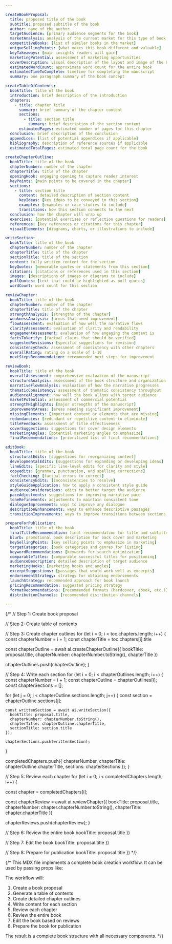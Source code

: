 ```yaml
---

createBookProposal:
  title: proposed title of the book
  subtitle: proposed subtitle of the book
  author: name of the author
  targetAudience: [primary audience segments for the book]
  marketAnalysis: analysis of the current market for this type of book
  competitiveBooks: [list of similar books in the market]
  uniqueSellingPoints: [what makes this book different and valuable]
  keyTakeaways: [main insights readers will gain]
  marketingPotential: assessment of marketing opportunities
  coverDescription: visual description of the layout and image of the book cover
  estimatedWordCount: approximate word count for the entire book
  estimatedTimeToComplete: timeline for completing the manuscript
  summary: one paragraph summary of the book concept

createTableOfContents:
  bookTitle: title of the book
  introduction: brief description of the introduction
  chapters:
    - title: chapter title
      summary: brief summary of the chapter content
      sections:
        - title: section title
          summary: brief description of the section content
      estimatedPages: estimated number of pages for this chapter
  conclusion: brief description of the conclusion
  appendices: [list of potential appendices if applicable]
  bibliography: description of reference sources if applicable
  estimatedTotalPages: estimated total page count for the book

createChapterOutline:
  bookTitle: title of the book
  chapterNumber: number of the chapter
  chapterTitle: title of the chapter
  openingHook: engaging opening to capture reader interest
  keyPoints: [main points to be covered in the chapter]
  sections:
    - title: section title
      content: detailed description of section content
      keyIdeas: [key ideas to be conveyed in this section]
      examples: [examples or case studies to include]
      transitions: how this section connects to the next
  conclusion: how the chapter will wrap up
  exercises: [potential exercises or reflection questions for readers]
  references: [key references or citations for this chapter]
  visualElements: [diagrams, charts, or illustrations to include]

writeSection:
  bookTitle: title of the book
  chapterNumber: number of the chapter
  chapterTitle: title of the chapter
  sectionTitle: title of the section
  content: fully written content for the section
  keyQuotes: [memorable quotes or statements from this section]
  citations: [citations or references used in this section]
  images: [descriptions of images or diagrams to include]
  pullQuotes: [text that could be highlighted as pull quotes]
  wordCount: word count for this section

reviewChapter:
  bookTitle: title of the book
  chapterNumber: number of the chapter
  chapterTitle: title of the chapter
  strengthAnalysis: [strengths of the chapter]
  weaknessAnalysis: [areas that need improvement]
  flowAssessment: evaluation of how well the narrative flows
  clarityAssessment: evaluation of clarity and readability
  engagementAssessment: evaluation of how engaging the content is
  factsToVerify: [factual claims that should be verified]
  suggestedRevisions: [specific suggestions for revision]
  consistencyCheck: assessment of consistency with other chapters
  overallRating: rating on a scale of 1-10
  nextStepsRecommendation: recommended next steps for improvement

reviewBook:
  bookTitle: title of the book
  overallAssessment: comprehensive evaluation of the manuscript
  structureAnalysis: assessment of the book structure and organization
  narrativeFlowAnalysis: evaluation of how the narrative progresses
  thematicConsistency: assessment of thematic consistency throughout
  audienceAlignment: how well the book aligns with target audience
  marketPotential: assessment of commercial potential
  strengthHighlights: [major strengths of the manuscript]
  improvementAreas: [areas needing significant improvement]
  missingElements: [important content or elements that are missing]
  redundancies: [redundant or repetitive content to eliminate]
  titleFeedback: assessment of title effectiveness
  coverSuggestions: suggestions for cover design elements
  marketingAngles: [potential marketing angles to emphasize]
  finalRecommendations: [prioritized list of final recommendations]

editBook:
  bookTitle: title of the book
  structuralEdits: [suggestions for reorganizing content]
  developmentalEdits: [suggestions for expanding or developing ideas]
  lineEdits: [specific line-level edits for clarity and style]
  copyedits: [grammar, punctuation, and spelling corrections]
  factChecking: [factual errors to correct]
  consistencyEdits: [inconsistencies to resolve]
  styleGuideApplication: how to apply a consistent style guide
  audienceConsiderations: edits to better target the audience
  paceAdjustments: suggestions for improving narrative pace
  toneRefinements: adjustments to maintain consistent tone
  dialogueImprovements: ways to improve any dialogue
  descriptionEnhancements: ways to enhance descriptive passages
  transitionImprovements: ways to improve transitions between sections

prepareForPublication:
  bookTitle: title of the book
  finalTitleRecommendation: final recommendation for title and subtitle
  blurb: promotional book description for back cover and marketing
  keySellingPoints: [key selling points to emphasize in marketing]
  targetCategories: [book categories and genres for listing]
  keywordRecommendations: [keywords for search optimization]
  comparableTitles: [comparable successful titles for positioning]
  audienceDescription: detailed description of target audience
  marketingHooks: [marketing hooks and angles]
  excerptSuggestions: [passages that would work well as excerpts]
  endorsementStrategy: strategy for obtaining endorsements
  launchStrategy: recommended approach for book launch
  pricingRecommendation: suggested pricing strategy
  formatRecommendations: [recommended formats (hardcover, ebook, etc.)]
  distributionChannels: [recommended distribution channels]

---
```


{/* 
// Step 1: Create book proposal

// Step 2: Create table of contents

// Step 3: Create chapter outlines
for (let i = 0; i < toc.chapters.length; i++) {
  const chapterNumber = i + 1;
  const chapterTitle = toc.chapters[i].title
  
  const chapterOutline = await ai.createChapterOutline({
    bookTitle: proposal.title,
    chapterNumber: chapterNumber.toString(),
    chapterTitle
  })
  
  chapterOutlines.push(chapterOutline);
}

// Step 4: Write each section
for (let i = 0; i < chapterOutlines.length; i++) {
  const chapterNumber = i + 1;
  const chapterOutline = chapterOutlines[i];
  const chapterSections = [];
  
  for (let j = 0; j < chapterOutline.sections.length; j++) {
    const section = chapterOutline.sections[j];
    
    const writtenSection = await ai.writeSection({
      bookTitle: proposal.title,
      chapterNumber: chapterNumber.toString(),
      chapterTitle: chapterOutline.chapterTitle,
      sectionTitle: section.title
    });
    
    chapterSections.push(writtenSection);
  }
  
  completedChapters.push({
    chapterNumber,
    chapterTitle: chapterOutline.chapterTitle,
    sections: chapterSections
  });
}

// Step 5: Review each chapter
for (let i = 0; i < completedChapters.length; i++) {

  const chapter = completedChapters[i];
  
  const chapterReview = await ai.reviewChapter({
    bookTitle: proposal.title,
    chapterNumber: chapter.chapterNumber.toString(),
    chapterTitle: chapter.chapterTitle
  })
  
  chapterReviews.push(chapterReview);
}

// Step 6: Review the entire book
  bookTitle: proposal.title
})

// Step 7: Edit the book
  bookTitle: proposal.title
})

// Step 8: Prepare for publication
  bookTitle: proposal.title
}) */}



{/* 
  This MDX file implements a complete book creation workflow.
  It can be used by passing props like:
  <WriteBook title="My Amazing Book" author="John Doe" />
  
  The workflow will:
  1. Create a book proposal
  2. Generate a table of contents
  3. Create detailed chapter outlines
  4. Write content for each section
  5. Review each chapter
  6. Review the entire book
  7. Edit the book based on reviews
  8. Prepare the book for publication
  
  The result is a complete book structure with all necessary components.
*/}
